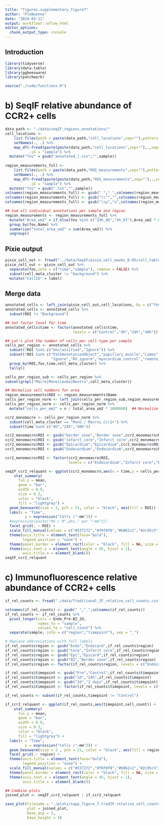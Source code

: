 ```yaml
---
title: "figures.supplementary_figure7"
author: "FloWuenne"
date: "2024-03-11"
output: workflowr::wflow_html
editor_options:
  chunk_output_type: console
---
```


## Introduction

```r
library(tidyverse)
library(data.table)
library(ggbeeswarm)
library(patchwork)

source("./code/functions.R") 
```


# b) SeqIF relative abundance of CCR2+ cells

```r
data_path <- "./data/seqIF_regions_annotations/"
cell_locations <-
    list.files(path = paste(data_path,"cell_locations",sep=""),pattern = "*.csv") %>%
    setNames(., .) %>%
    map_df(~fread(paste(paste(data_path,"cell_locations",sep=""),.,sep="/"), select= c("CellID","ROI")),
           .id = "sample") %>%
  mutate("fov" = gsub("annotated_|.csv","",sample))
  
region_measurements_full <- 
    list.files(path = paste(data_path,"ROI_measurements",sep=""),pattern = "*.txt") %>% 
    setNames(., .) %>%
    map_df(~fread(paste(paste(data_path,"ROI_measurements",sep=""),.,sep="/")),
           .id = "sample") %>%
  mutate("fov" = gsub(".txt","",sample)) 
colnames(region_measurements_full) <- gsub(" ","_",colnames(region_measurements_full))
colnames(region_measurements_full) <- gsub("\\^","",colnames(region_measurements_full))
colnames(region_measurements_full) <- gsub("\\µ","u",colnames(region_measurements_full))

## Sum all individual annotations per sample and region
region_measurements <- region_measurements_full %>%
  mutate("Area_um2" = if_else(fov %in% c("24h_86","4h_97"),Area_um2 * 0.235^2,Area_um2)) %>% ## Images that were post-registered using palom need to be size corrected, as their final pixel resolution is different
  group_by(fov,Name) %>%
  summarise("total_area_um2" = sum(Area_um2)) %>%
  ungroup()
```

## Pixie output

```r
pixie_cell_out <- fread("../data/SeqIF/pixie_cell_masks_0.05/cell_table_size_normalized_cell_labels.csv")
pixie_cell_out <- pixie_cell_out %>%
  separate(fov,into = c("time","sample"), remove = FALSE) %>%
  subset(cell_meta_cluster != "background") %>%
  mutate("CellID" = label)
```

## Merge data

```r
annotated_cells <- left_join(pixie_cell_out,cell_locations, by = c("fov","CellID"))
annotated_cells <- annotated_cells %>%
  subset(ROI != "Background")

## Set factor level for time
annotated_cells$time <- factor(annotated_cells$time,
                               levels = c("Control","4h","24h","48h"))
```


```r
## Let's plot the number of cells per cell-type per sample
cells_per_region <- annotated_cells %>%
  subset(!ROI %in% c("Unclassified","Ignore")) %>%
  subset(!ROI %in% c("PathAnnotationObject","papillary_muscle","Lumen","Background",
                     "Ignore","RV_ignore","myocardium_control","remote_endocardium")) %>%
  group_by(ROI,fov,time,cell_meta_cluster) %>%
  tally()

cells_per_region_sub <- cells_per_region %>%
subset(grepl("Macro|Mono|Leuko|Neutro",cell_meta_cluster))

## Normalize cell numbers for area
region_measurements$ROI <- region_measurements$Name
cells_per_region_norm <- left_join(cells_per_region_sub,region_measurements, by = c("fov","ROI"))
cells_per_region_norm <- cells_per_region_norm %>%
  mutate("cells_per_mm2" = n / total_area_um2 * 1000000)  ## Normalize to square mm
```


```r
ccr2_monomacro <- cells_per_region_norm %>%
  subset(cell_meta_cluster == "Mono / Macros Ccr2+") %>%
  subset(time %in% c("4h","24h","48h"))

ccr2_monomacro$ROI <- gsub("border_zone","Border zone",ccr2_monomacro$ROI)
ccr2_monomacro$ROI <- gsub("infarct_core","Infarct core",ccr2_monomacro$ROI)
ccr2_monomacro$ROI <- gsub("Epicardium","Epicardium",ccr2_monomacro$ROI)
ccr2_monomacro$ROI <- gsub("Endocardium","Endocardium",ccr2_monomacro$ROI)

ccr2_monomacro$ROI <- factor(ccr2_monomacro$ROI,
                             levels = c("Endocardium","Infarct core","Epicardium","Border zone"))

seqIF_ccr2_relquant <- ggplot(ccr2_monomacro,aes(x = time,y = cells_per_mm2)) +
    stat_summary(
      fun.y = mean,
      geom = "bar",
      width = 0.9,
      size = 0.3,
      color = "black",
      fill = "lightgrey") +
  geom_beeswarm(size = 2, pch = 21, color = "black", aes(fill = ROI)) +
  labs(x = "Time",
         y = expression("Cells /"~mm^2)) + 
  #expression(paste("Mo / M",phi," per "~mm^2))
  facet_grid(. ~ ROI) +
  scale_fill_manual(values = c("#337272","#f0f0f0","#b062c2","#2c95c5")) +
  theme(axis.title = element_text(face="bold"),
        legend.position = "none") +
  theme(panel.border = element_rect(color = "black", fill = NA, size = 0.75)) +
  theme(axis.text.x = element_text(angle = 45, hjust = 1),
        axis.title.x = element_blank()) 
seqIF_ccr2_relquant
```


# c) Immunofluorescence relative abundance of CCR2+ cells


```r
if_rel_counts <- fread("./data/Traditional_IF_relative_cell_counts.csv")

colnames(if_rel_counts) <- gsub(" ","_",colnames(if_rel_counts))
if_rel_counts <- if_rel_counts %>%
  pivot_longer(cols = Endo_Pre:BZ_2d,
               names_to = "sample",
               values_to = "cell_count") %>%
  separate(sample, into = c("region","timepoint"), sep = "_")

# Replace abbreviations with full labels
if_rel_counts$region <- gsub("Endo","Endocard",if_rel_counts$region)
if_rel_counts$region <- gsub("Core","Infarct core",if_rel_counts$region)
if_rel_counts$region <- gsub("Epi","Epicard",if_rel_counts$region)
if_rel_counts$region <- gsub("BZ","Border zone",if_rel_counts$region)
if_rel_counts$region <- factor(if_rel_counts$region, levels = c("Endocard","Infarct core","Epicard","Border zone"))

if_rel_counts$timepoint <- gsub("Pre","Control",if_rel_counts$timepoint)
if_rel_counts$timepoint <- gsub("1d","24h",if_rel_counts$timepoint)
if_rel_counts$timepoint <- gsub("2d","2 days",if_rel_counts$timepoint)
if_rel_counts$timepoint <- factor(if_rel_counts$timepoint, levels = c("Control","4h","24h","2 days"))

if_rel_counts <- subset(if_rel_counts,timepoint != "Control")

if_ccr2_relquant <- ggplot(if_rel_counts,aes(timepoint,cell_count)) +
    stat_summary(
      fun.y = mean,
      geom = "bar",
      width = 0.9,
      size = 0.3,
      color = "black",
      fill = "lightgrey") +
  labs(x = "Time",
         y = expression("Cells /"~mm^2)) + 
  geom_beeswarm(size = 2 , pch = 21, color = "black", aes(fill = region)) +
  facet_grid(.~ region) +
  theme(axis.title = element_text(face="bold"),
        legend.position = "none") +
  scale_fill_manual(values = c("#337272","#f0f0f0","#b062c2","#2c95c5")) +
  theme(panel.border = element_rect(color = "black", fill = NA, size = 0.75)) +
  theme(axis.text.x = element_text(angle = 45, hjust = 1),
        axis.title.x = element_blank())

## Combine plots
joined_plot <- seqIF_ccr2_relquant | if_ccr2_relquant

save_plot(filename = "./plots/supp_figure_7.tradIF-relative_cell_counts.pdf",
          plot = joined_plot,
          base_asp = 3,
          base_height = 4)
```

